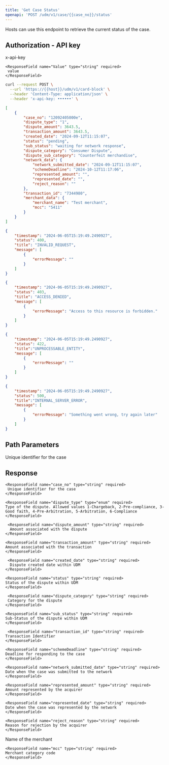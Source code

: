 ```yaml
---
title: 'Get Case Status'
openapi: 'POST /udm/v1/case/{{case_no}}/status'
---
```


<Card title="POST /udm/v1/case/{{case_no}}/status" horizontal>
</Card>

Hosts can use this endpoint to retrieve the current status of the case.

Authorization - API key
---
 <ResponseField name="Key" type="string" required>
      x-api-key
    </ResponseField>

    <ResponseField name="Value" type="string" required>
     value
    </ResponseField>  


<RequestExample>

```bash cURL
curl --request POST \
  --url 'https://{{host}}/udm/v1/card-block' \
  --header 'Content-Type: application/json' \
  --header 'x-api-key: ••••••' \
```
</RequestExample>

<ResponseExample>

```json 200
[
    {
        "case_no": "12092405000e",
        "dispute_type": "1",
        "dispute_amount": 3643.5,
        "transaction_amount": 3643.5,
        "created_date": "2024-09-12T11:15:07",
        "status": "pending",
        "sub_status": "waiting for network response",
        "dispute_category": "Consumer Dispute",
        "dispute_sub_category": "Counterfeit merchandise",
        "network_data": {
            "network_submitted_date": "2024-09-12T11:15:07",
            "schemeDeadline": "2024-10-12T11:17:06",
            "represented_amount": "",
            "represented_date": "",
            "reject_reason": ""
        },
        "transaction_id": "7344980",
        "merchant_data": {
            "merchant_name": "Test merchant",
            "mcc": "5411"
        }
    }
]
```

```json 400
{
    "timestamp": "2024-06-05T15:19:49.2490927",
    "status": 400,
    "title": "INVALID_REQUEST",
    "message": [
        {
            "errorMessage": ""
        }
    ]
}
```

```json 403
{
    "timestamp": "2024-06-05T15:19:49.2490927",
    "status": 403,
    "title": "ACCESS_DENIED",
    "message": [
        {
            "errorMessage": "Access to this resource is forbidden."
        }
    ]
}
```

```json 422
{
    "timestamp": "2024-06-05T15:19:49.2490927",
    "status": 422,
    "title":"UNPROCESSABLE_ENTITY",
    "message": [
        {
            "errorMessage": ""
        }
    ]
}
```

```json 500
{
    "timestamp": "2024-06-05T15:19:49.2490927",
    "status": 500,
    "title":"INTERNAL_SERVER_ERROR",
    "message": [
        {
            "errorMessage": "Something went wrong, try again later"
        }
    ]
}
```
</ResponseExample>

Path Parameters
---
<ResponseField name="case_no" type="String" required>
      Unique identifier for the case
</ResponseField>

Response
--- 
<ResponseField name="Case Status" type="CaseStatus Object">
  <Expandable title="properties">

    <ResponseField name="case_no" type="string" required>
     Unique identifier for the case
    </ResponseField>

    <ResponseField name="dispute_type" type="enum" required>
    Type of the dispute. Allowed values 1-Chargeback, 2-Pre-compliance, 3-Good faith, 4-Pre-Arbitration, 5-Arbitration, 6-Compliance
    </ResponseField>

     <ResponseField name="dispute_amount" type="string" required>
      Amount associated with the dispute
    </ResponseField>

    <ResponseField name="transaction_amount" type="string" required>
    Amount associated with the transaction
    </ResponseField>

     <ResponseField name="created_date" type="string" required>
      Dispute created date within UDM
    </ResponseField>

    <ResponseField name="status" type="string" required>
    Status of the dispute within UDM
    </ResponseField>

     <ResponseField name="dispute_category" type="string" required>
     Category for the dispute
    </ResponseField>

    <ResponseField name="sub_status" type="string" required>
    Sub-Status of the dispute within UDM
    </ResponseField>

     <ResponseField name="transaction_id" type="string" required>
    Transaction Identifier
    </ResponseField>

<ResponseField name="network_data" type="NetworkData Object">
  <Expandable title="properties">

    <ResponseField name="schemeDeadline" type="string" required>
    Deadline for responding to the case
    </ResponseField>

    <ResponseField name="network_submitted_date" type="string" required>
    Date when the case was submitted to the network
    </ResponseField>

    <ResponseField name="represented_amount" type="string" required>
    Amount represented by the acquirer
    </ResponseField>

    <ResponseField name="represented_date" type="string" required>
    Date when the case was represented by the network
    </ResponseField>

    <ResponseField name="reject_reason" type="string" required>
    Reason for rejection by the acquirer
    </ResponseField>

  </Expandable>
</ResponseField>

<ResponseField name="merchant_data" type="MerchanData Object">
  <Expandable title="properties">

  <ResponseField name="merchant_name" type="string" required>
   Name of the merchant
    </ResponseField>

    <ResponseField name="mcc" type="string" required>
    Merchant category code
    </ResponseField>

  </Expandable>
</ResponseField>

</Expandable>
</ResponseField>

